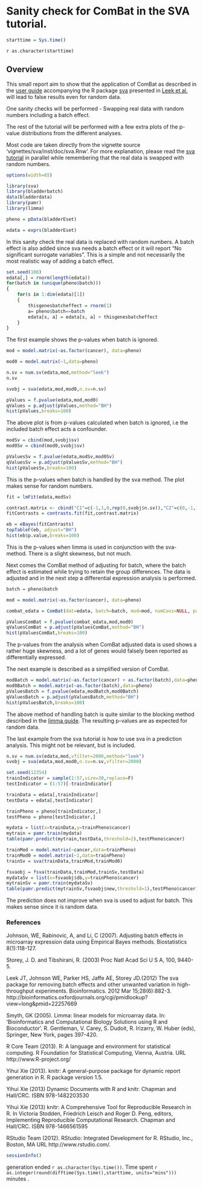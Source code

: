 
Sanity check for ComBat in the SVA tutorial.
========================================================

```r
starttime = Sys.time()
```
`r as.character(starttime)`

## Overview
This small report aim to show that the application of ComBat as described in the [user guide](http://www.bioconductor.org/packages/2.13/bioc/vignettes/sva/inst/doc/sva.pdf) accompanying the R package [sva](http://www.bioconductor.org/packages/2.13/bioc/html/sva.html) presented in [Leek et al.](http://bioinformatics.oxfordjournals.org/cgi/pmidlookup?view=long&pmid=22257669) will lead to false results even for random data.

One sanity checks will be performed
- Swapping real data with random numbers including a batch effect.

The rest of the tutorial will be performed with a few extra plots of the p-value distributions from the different analyses.

Most code are taken directly from the vignette source 'vignettes/sva/inst/doc/sva.Rnw'. For more explanation, please read the [sva tutorial](http://www.bioconductor.org/packages/2.13/bioc/vignettes/sva/inst/doc/sva.pdf) in parallel while remembering that the real data is swapped with random numbers.

```r

options(width=65)

library(sva)
library(bladderbatch)
data(bladderdata)
library(pamr)
library(limma)

pheno = pData(bladderEset)

edata = exprs(bladderEset)

```

In this sanity check the real data is replaced with random numbers. A batch effect is also added since sva needs a batch effect or it will report "No significant surrogate variables". This is a simple and not necessarily the most realistic way of adding a batch effect.
```r
set.seed(100)
edata[,] = rnorm(length(edata))
for(batch in (unique(pheno$batch)))
{
	for(s in 1:dim(edata)[1])
	{
		thisgenesbatcheffect = rnorm(1)
		a= pheno$batch==batch
		edata[s, a] = edata[s, a] + thisgenesbatcheffect
	}
}

```

The first example shows the p-values when batch is ignored.
```r

mod = model.matrix(~as.factor(cancer), data=pheno)

mod0 = model.matrix(~1,data=pheno)

n.sv = num.sv(edata,mod,method="leek")
n.sv

svobj = sva(edata,mod,mod0,n.sv=n.sv)

pValues = f.pvalue(edata,mod,mod0)
qValues = p.adjust(pValues,method="BH")
hist(pValues,breaks=100)

```
The above plot is from p-values calculated when batch is ignored, i.e the included batch effect acts a confounder.


```r

modSv = cbind(mod,svobj$sv)
mod0Sv = cbind(mod0,svobj$sv)

pValuesSv = f.pvalue(edata,modSv,mod0Sv)
qValuesSv = p.adjust(pValuesSv,method="BH")
hist(pValuesSv,breaks=100)
```
This is the p-values when batch is handled by the sva method. The plot makes sense for random numbers.

```r

fit = lmFit(edata,modSv)

contrast.matrix <- cbind("C1"=c(-1,1,0,rep(0,svobj$n.sv)),"C2"=c(0,-1,1,rep(0,svobj$n.sv)),"C3"=c(-1,0,1,rep(0,svobj$n.sv)))
fitContrasts = contrasts.fit(fit,contrast.matrix)

eb = eBayes(fitContrasts)
topTableF(eb, adjust="BH")
hist(eb$p.value,breaks=100)

```
This is the p-values when limma is used in conjunction with the sva-method. There is a slight skewness, but not much.



Next comes the ComBat method of adjusting for batch, where the batch effect is estimated while trying to retain the group differences. The data is adjusted and in the next step a differential expression analysis is performed.
```r

batch = pheno$batch

mod = model.matrix(~as.factor(cancer), data=pheno)

combat_edata = ComBat(dat=edata, batch=batch, mod=mod, numCovs=NULL, par.prior=TRUE, prior.plots=FALSE)

pValuesComBat = f.pvalue(combat_edata,mod,mod0)
qValuesComBat = p.adjust(pValuesComBat,method="BH")
hist(pValuesComBat,breaks=100)

```
The p-values from the analysis when ComBat adjusted data is used shows a rather huge skewness, and a lot of genes would falsely been reported as differentially  expressed.

The next example is described as a simplified version of ComBat.
```r

modBatch = model.matrix(~as.factor(cancer) + as.factor(batch),data=pheno)
mod0Batch = model.matrix(~as.factor(batch),data=pheno)
pValuesBatch = f.pvalue(edata,modBatch,mod0Batch)
qValuesBatch = p.adjust(pValuesBatch,method="BH")
hist(pValuesBatch,breaks=100)
```
The above method of handling batch is quite similar to the blocking method described in the [limma guide](http://www.bioconductor.org/packages/release/bioc/vignettes/limma/inst/doc/usersguide.pdf). The resulting p-values are as expected for random data.


The last example from the sva tutorial is how to use sva in a prediction analysis. This might not be relevant, but is included.
```r

n.sv = num.sv(edata,mod,vfilter=2000,method="leek")
svobj = sva(edata,mod,mod0,n.sv=n.sv,vfilter=2000)

set.seed(12354)
trainIndicator = sample(1:57,size=30,replace=F)
testIndicator = (1:57)[-trainIndicator]

trainData = edata[,trainIndicator]
testData = edata[,testIndicator]

trainPheno = pheno[trainIndicator,]
testPheno = pheno[testIndicator,]

mydata = list(x=trainData,y=trainPheno$cancer)
mytrain = pamr.train(mydata)
table(pamr.predict(mytrain,testData,threshold=2),testPheno$cancer)
```
```r

trainMod = model.matrix(~cancer,data=trainPheno)
trainMod0 = model.matrix(~1,data=trainPheno)
trainSv = sva(trainData,trainMod,trainMod0)

fsvaobj = fsva(trainData,trainMod,trainSv,testData)
mydataSv = list(x=fsvaobj$db,y=trainPheno$cancer)
mytrainSv = pamr.train(mydataSv)
table(pamr.predict(mytrainSv,fsvaobj$new,threshold=1),testPheno$cancer)

```
The prediction does not improve when sva is used to adjust for batch. This makes sense since it is random data.




### References


Johnson, WE, Rabinovic, A, and Li, C (2007). Adjusting batch effects in microarray expression data using Empirical Bayes methods. Biostatistics 8(1):118-127.

Storey, J. D. and Tibshirani, R. (2003) Proc Natl Acad Sci U S A, 100, 9440-5.

Leek JT, Johnson WE, Parker HS, Jaffe AE, Storey JD.(2012) The sva package for removing batch effects and other unwanted variation in high-throughput experiments. Bioinformatics. 2012 Mar 15;28(6):882-3.
http://bioinformatics.oxfordjournals.org/cgi/pmidlookup?view=long&pmid=22257669

Smyth, GK (2005). Limma: linear models for microarray data. In: 'Bioinformatics and Computational Biology Solutions
  using R and Bioconductor'. R. Gentleman, V. Carey, S. Dudoit, R. Irizarry, W. Huber (eds), Springer, New York, pages
  397-420.
  
  R Core Team (2013). R: A language and environment for statistical computing. R Foundation for Statistical Computing,
  Vienna, Austria. URL http://www.R-project.org/

  Yihui Xie (2013). knitr: A general-purpose package for dynamic report generation in R. R package version 1.5.

  Yihui Xie (2013) Dynamic Documents with R and knitr. Chapman and Hall/CRC. ISBN 978-1482203530

  Yihui Xie (2013) knitr: A Comprehensive Tool for Reproducible Research in R. In Victoria Stodden, Friedrich Leisch and
  Roger D. Peng, editors, Implementing Reproducible Computational Research. Chapman and Hall/CRC. ISBN 978-1466561595
  
  RStudio Team (2012). RStudio: Integrated Development for R. RStudio, Inc., Boston, MA URL http://www.rstudio.com/.


```r
sessionInfo()
```

generation ended `r as.character(Sys.time())`. Time spent `r  as.integer(round(difftime(Sys.time(),starttime, units="mins")))` minutes .
